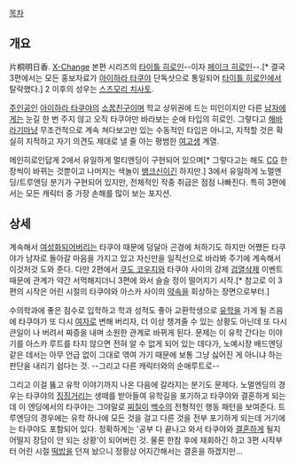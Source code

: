 [[목차]]


== 개요 ==
片桐明日香. [[X-Change]] 본편 시리즈의 [[타이틀 히로인]]--이자 [[페이크 히로인]]--.[* 결국 3편에서는 모든 홍보자료가 [[아이하라 타쿠야]] 단독샷으로 통일되어 [[타이틀 히로인]]에서 탈락했다.] 2 이후의 성우는 [[스즈모리 치사토]].

[[주인공]]인 [[아이하라 타쿠야]]의 [[소꿉친구]]이며 학교 상위권에 드는 미인이지만 다른 [[남자]]에게는 눈길 한 번 주지 않고 오직 타쿠야만 바라보는 순애 타입의 히로인. 그렇다고 [[해바라기]]마냥 무조건적으로 계속 쳐다보고만 있는 수동적인 타입은 아니고, 지적할 것은 확실히 지적하고 자기 의견도 제대로 낼 줄 아는 평범한 [[여고생]] 계열.

메인히로인답게 2에서 유일하게 멀티엔딩이 구현되어 있으며[* 그렇다고는 해도 [[CG]] 한 장씩이 바뀌는 것뿐이고 나머지는 색놀이 [[뱅크신]]이긴 하지만.] 3에서 유일하게 노멀엔딩/트루엔딩 분기가 구현되어 있지만, 전체적인 작중 취급은 점점 나빠진다. 특히 3편에서는 모든 캐릭터 중 가장 손해를 많이 보는 포지션.


== 상세 ==
계속해서 [[여성화]]되어버리는 타쿠야 때문에 덩달아 곤경에 처하기도 하지만 어쨌든 타쿠야가 남자로 돌아갈 마음을 가지고 있고 자신만을 일직선으로 바라봐 주기에 계속해서 이것저것 도와 준다. 다만 2편에서 [[쿠도 코우지]]와 타쿠야 사이의 강제 [[검열삭제]] 이벤트 때문에 관계가 약간 서먹해지더니 3편에 와서 슬슬 정이 떨어지기 시작.[* 참고로 이 3편의 시작은 어린 시절의 타쿠야와 아스카 사이의 [[약속]]을 회상하는 장면으로부터.]

수의학과에 좋은 점수로 입학하고 학과 성적도 좋아 교환학생으로 [[유학]]을 가게 될 즈음에 타쿠야가 또 다시 [[여자]]로 변해 버리자, 더 이상 챙겨줄 수 있는 상황도 아닌데 또 다시 큰일이 나 버려서 짜증을 내며 소원한 관계로 바뀌게 된다. 문제는 이 유학 간다는 이야기를 아스카 루트를 타지 않으면 전혀 알 수 없게 되어 있는 데다가, 노예시장 배드엔딩 같은 데서는 아무 언급 없이 그대로 엮여 가기 때문에 보통 그냥 싫어진 게 아니냐 하는 판단을 내리기 쉽다는 것. --그리고 다른 캐릭터와의 순애루트로--

그리고 이걸 뚫고 유학 이야기까지 나온 다음에 갈라지는 분기도 문제다. 노멀엔딩의 경우는 타쿠야의 [[징징]]거리는 생떼를 받아들여 유학길을 포기하고 타쿠야와 결혼하게 되는데 이 엔딩에서의 타쿠야는 그야말로 [[찌질이]] [[백수]]의 전형적인 행동 패턴을 보여준다. 트루엔딩의 경우에는 유학 하나에 모든 것을 걸고 다른 것을 전부 포기하게 되는데 거기에는 타쿠야도 포함되어 있다. 정확하게는 '공부 다 끝나고 와서 타쿠야와 [[결혼]]하게 될지 어떨지 장담이 안 되는 상황'이 되어버린 것. 물론 한참 후에 재회하긴 하고 3편 시작부터 어린 시절 [[떡밥]]을 던져 놨으니 정황상 어지간해서는 결혼을 하겠지만...
